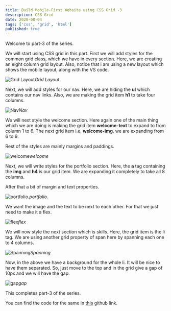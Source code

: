 ```yaml
---
title: Build Mobile-First Website using CSS Grid -3
description: CSS Grid
date: 2020-08-04
tags: ['css', 'grid', 'html']
published: true
---
```


Welcome to part-3 of the series.

We will start using CSS grid in this part. First we will add styles for the common grid class, which we have in every section. Here, we are creating an eight column grid layout. Also, notice that i am using a new layout which shows the mobile layout, along with the VS code.

![Grid Layout](https://ik.imagekit.io/thewebdev/Mobile-First/3/1_fQ3qZc0AhP.png)*Grid Layout*

Next, we will add styles for our nav. Here, we are hiding the **ul** which contains our nav links. Also, we are making the grid item **h1** to take four columns.

![Nav](https://ik.imagekit.io/thewebdev/Mobile-First/3/2_ikEGIJ45Ww.png)*Nav*

We will next style the welcome section. Here again one of the main thing which we are doing is making the grid item **welcome-text** to expand to from column 1 to 6. The next grid item i.e. **welcome-img**, we are expanding from 6 to 9.

Rest of the styles are mainly margins and paddings.

![welcome](https://ik.imagekit.io/thewebdev/Mobile-First/3/3_MQ3sWvuifi.png)*welcome*

Next, we will write styles for the portfolio section. Here, the **a** tag containing the **img** and **h4** is our grid item. We are expanding it completely to take all 8 columns.

After that a bit of margin and text properties.

![portfolio.](https://ik.imagekit.io/thewebdev/Mobile-First/3/4_e1XkxMtP6.png)*portfolio.*

We want the image and the text to be next to each other. For that we just need to make it a flex.

![flex](https://ik.imagekit.io/thewebdev/Mobile-First/3/5_iCnQ_bi0oR.png)*flex*

We will now style the next section which is skills. Here, the grid item is the li tag. We are using another grid property of span here by spanning each one to 4 columns.

![Spanning](https://ik.imagekit.io/thewebdev/Mobile-First/3/6_CaTlPSu1wR.png)*Spanning*

Now, in the above we have a background for the whole li. It will be nice to have them separated. So, just move to the top and in the grid give a gap of 10px and we will have the gap.

![gap](https://ik.imagekit.io/thewebdev/Mobile-First/3/7_D8yo7L3AA.png)*gap*

This completes part-3 of the series. 

You can find the code for the same in [this](https://github.com/nabendu82/Mobile-First-CSS-Grid) github link.
